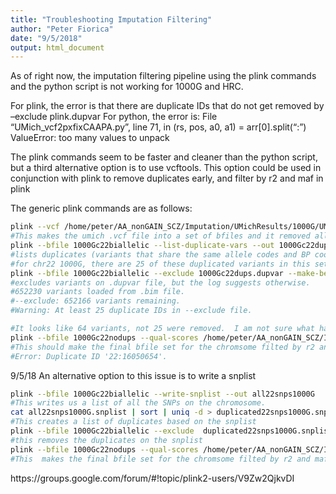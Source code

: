 ```yaml
---
title: "Troubleshooting Imputation Filtering"
author: "Peter Fiorica"
date: "9/5/2018"
output: html_document
---
```


As of right now, the imputation filtering pipeline using the plink commands and the python script is not working for 1000G and HRC.

For plink, the error is that there are duplicate IDs that do not get removed by --exclude plink.dupvar
For python, the error is:
 File "UMich_vcf2pxfixCAAPA.py", line 71, in <module>
      (rs, pos, a0, a1) = arr[0].split(":")
  ValueError: too many values to unpack

The plink commands seem to be faster and cleaner than the python script, but a third alternative option is to use vcftools.
This option could be used in conjunction with plink to remove duplicates early, and filter by r2 and maf in plink

The generic plink commands are as follows:
```bash
plink --vcf /home/peter/AA_nonGAIN_SCZ/Imputation/UMichResults/1000G/UMich1000G/chr22.dose.vcf.gz --biallelic-only --make-bed --out 1000Gc22biallelic
#This makes the umich .vcf file into a set of bfiles and it removed all SNPs with more than 2 alleles
plink --bfile 1000Gc22biallelic --list-duplicate-vars --out 1000Gc22dups
#lists duplicates (variants that share the same allele codes and BP coordinates)
#for chr22 1000G, there are 25 of these duplicated variants in this set
plink --bfile 1000Gc22biallelic --exclude 1000Gc22dups.dupvar --make-bed --out 1000Gc22nodups 
#excludes variants on .dupvar file, but the log suggests otherwise.
#652230 variants loaded from .bim file.
#--exclude: 652166 variants remaining.
#Warning: At least 25 duplicate IDs in --exclude file.

#It looks like 64 variants, not 25 were removed.  I am not sure what happened with the 25 "duplicate IDs"
plink --bfile 1000Gc22nodups --qual-scores /home/peter/AA_nonGAIN_SCZ/Imputation/UMichResults/1000G/UMich1000G/chr22.info 7 1 1 --qual-threshold 0.8 --maf 0.01 --make-bed  --out /home/peter/AA_nonGAIN_SCZ/Imputation/UMichResults/1000G/UMich1000G/UMichFiltered/chr22
#This should make the final bfile set for the chromsome filted by r2 and maf
#Error: Duplicate ID '22:16050654'.
```

9/5/18
An alternative option to this issue is to write a snplist
```bash
plink --bfile 1000Gc22biallelic --write-snplist --out all22snps1000G
#This writes us a list of all the SNPs on the chromosome.
cat all22snps1000G.snplist | sort | uniq -d > duplicated22snps1000G.snplist
#This creates a list of duplicates based on the snplist
plink --bfile 1000Gc22biallelic --exclude  duplicated22snps1000G.snplist --make-bed --out 1000Gc22nodups
#this removes the duplicates on the snplist
plink --bfile 1000Gc22nodups --qual-scores /home/peter/AA_nonGAIN_SCZ/Imputation/UMichResults/1000G/UMich1000G/chr22.info 7 1 1 --qual-threshold 0.8 --maf 0.01 --make-bed  --out /home/peter/AA_nonGAIN_SCZ/Imputation/UMichResults/1000G/UMich1000G/UMichFiltered/chr22
#This  makes the final bfile set for the chromsome filted by r2 and maf
```
https://groups.google.com/forum/#!topic/plink2-users/V9Zw2QjkvDI
